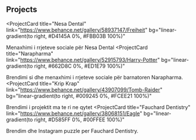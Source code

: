 ## Projects

<ProjectCard
  title="Nesa Dental"
  link="https://www.behance.net/gallery/58937147/Freiheit"
  bg="linear-gradient(to right, #D4145A 0%, #FBB03B 100%)"
>
  Menaxhimi i rrjeteve sociale për Nesa Dental
</ProjectCard>
<ProjectCard
  title="Narapharma"
  link="https://www.behance.net/gallery/52915793/Harry-Potter"
  bg="linear-gradient(to right, #662D8C 0%, #ED1E79 100%)"
>
  Brendimi si dhe menaxhimi i rrjeteve sociale për barnatoren Narapharma.
</ProjectCard>
<ProjectCard
  title="Krip Krap"
  link="https://www.behance.net/gallery/43907099/Tomb-Raider"
  bg="linear-gradient(to right, #009245 0%, #FCEE21 100%)"
>
  Brendimi i projektit ma te ri ne qytet
</ProjectCard>
<ProjectCard
  title="Fauchard Dentistry"
  link="https://www.behance.net/gallery/38068151/Eagle"
  bg="linear-gradient(to right, #D585FF 0%, #00FFEE 100%)"
>
  Brendim dhe Instagram puzzle per Fauchard Dentistry.
</ProjectCard>